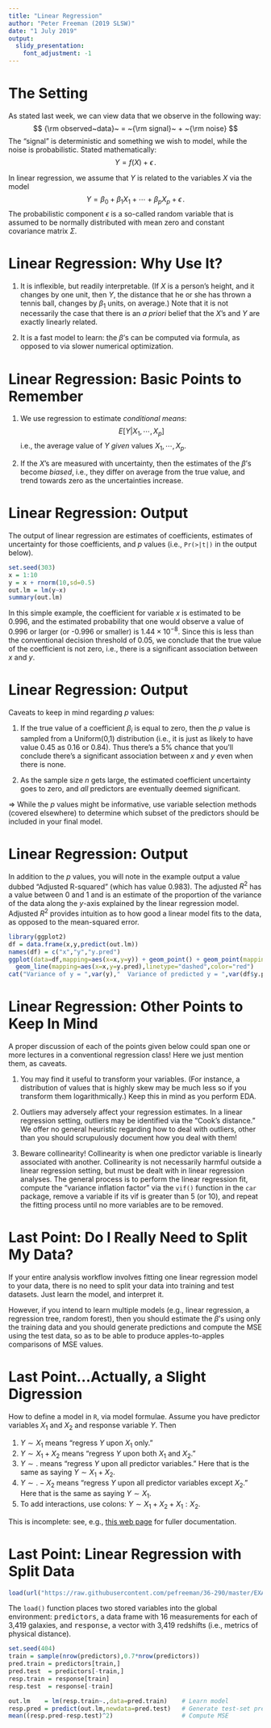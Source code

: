 ```yaml
---
title: "Linear Regression"
author: "Peter Freeman (2019 SLSW)"
date: "1 July 2019"
output: 
  slidy_presentation:
    font_adjustment: -1
---
```


The Setting
===

As stated last week, we can view data that we observe in the following way:
$$
{\rm observed~data}~ = ~{\rm signal}~ + ~{\rm noise}
$$
The "signal" is deterministic and something we wish to model, while the noise is probabilistic. Stated mathematically:
$$
Y = f(X) + \epsilon \,.
$$

In linear regression, we assume that $Y$ is related to the variables $X$ via the model
$$
Y = \beta_0 + \beta_1 X_1 + \cdots + \beta_p X_p + \epsilon \,.
$$
The probabilistic component $\epsilon$ is a so-called random variable that is assumed to be normally distributed with mean zero and constant covariance matrix $\Sigma$.

Linear Regression: Why Use It?
===

1. It is inflexible, but readily interpretable. (If $X$ is a person's height, and it changes by one unit, then $Y$, the distance that he or she has thrown a tennis ball, changes by $\beta_1$ units, on average.) Note that it is not necessarily the case that there is an *a priori* belief that the $X$'s and $Y$ are exactly linearly related.

2. It is a fast model to learn: the $\beta$'s can be computed via formula, as opposed to via slower numerical optimization.

Linear Regression: Basic Points to Remember
===

1. We use regression to estimate *conditional means*:
$$
E[Y \vert X_1,\cdots,X_p]
$$
i.e., the average value of $Y$ *given* values $X_1,\cdots,X_p$.

2. If the $X$'s are measured with uncertainty, then the estimates of the $\beta$'s become *biased*, i.e., they differ on average from the true value, and trend towards zero as the uncertainties increase.

Linear Regression: Output
===

The output of linear regression are estimates of coefficients, estimates of uncertainty for those coefficients, and $p$ values (i.e., `Pr(>|t|)` in the output below).
```r
set.seed(303)
x = 1:10
y = x + rnorm(10,sd=0.5)
out.lm = lm(y~x)
summary(out.lm)
```
In this simple example, the coefficient for variable $x$ is estimated to be 0.996, and the estimated probability that one would observe a value of 0.996 or larger (or -0.996 or smaller) is $1.44 \times 10^{-8}$. Since this is less than the conventional decision threshold of 0.05, we conclude that the true value of the coefficient is not zero, i.e., there is a significant association between $x$ and $y$.

Linear Regression: Output
===

Caveats to keep in mind regarding $p$ values:

1. If the true value of a coefficient $\beta_i$ is equal to zero, then the $p$ value is sampled from a Uniform(0,1) distribution (i.e., it is just as likely to have value 0.45 as 0.16 or 0.84). Thus there's a 5% chance that you'll conclude there's a significant association between $x$ and $y$ even when there is none.

2. As the sample size $n$ gets large, the estimated coefficient uncertainty goes to zero, and *all* predictors are eventually deemed significant.

$\Rightarrow$ While the $p$ values might be informative, use variable selection methods (covered elsewhere) to determine which subset of the predictors should be included in your final model.

Linear Regression: Output
===

In addition to the $p$ values, you will note in the example output a value dubbed "Adjusted R-squared" (which has value 0.983). The adjusted $R^2$ has a value between 0 and 1 and is an estimate of the proportion of the variance of the data along the $y$-axis explained by the linear regression model. Adjusted $R^2$ provides intuition as to how good a linear model fits to the data, as opposed to the mean-squared error.
```r
library(ggplot2)
df = data.frame(x,y,predict(out.lm))
names(df) = c("x","y","y.pred")
ggplot(data=df,mapping=aes(x=x,y=y)) + geom_point() + geom_point(mapping=aes(x=x,y=y.pred),color="red") +
  geom_line(mapping=aes(x=x,y=y.pred),linetype="dashed",color="red")
cat("Variance of y = ",var(y),"  Variance of predicted y = ",var(df$y.pred),"  Raw R^2 = ",var(df$y.pred)/var(y),"\n")
```

Linear Regression: Other Points to Keep In Mind
===

A proper discussion of each of the points given below could span one or more lectures in a conventional regression class! Here we just mention them, as caveats.

1. You may find it useful to transform your variables. (For instance, a distribution of values that is highly skew may be much less so if you transform them logarithmically.) Keep this in mind as you perform EDA.

2. Outliers may adversely affect your regression estimates. In a linear regression setting, outliers may be identified via the "Cook's distance." We offer no general heuristic regarding how to deal with outliers, other than you should scrupulously document how you deal with them!

3. Beware collinearity! Collinearity is when one predictor variable is linearly associated with another. Collinearity is not necessarily harmful outside a linear regression setting, but must be dealt with in linear regression analyses. The general process is to perform the linear regression fit, compute the "variance inflation factor" via the `vif()` function in the `car` package, remove a variable if its vif is greater than 5 (or 10), and repeat the fitting process until no more variables are to be removed.

Last Point: Do I Really Need to Split My Data?
===

If your entire analysis workflow involves fitting one linear regression model to your data, there is no need to split your data into training and test datasets. Just learn the model, and interpret it.

However, if you intend to learn multiple models (e.g., linear regression, a regression tree, random forest), then you should estimate the $\beta$'s using only the training data and you should generate predictions and compute the MSE using the test data, so as to be able to produce apples-to-apples comparisons of MSE values.

Last Point...Actually, a Slight Digression
===

How to define a model in `R`, via model formulae. Assume you have predictor variables $X_1$ and $X_2$ and response variable $Y$. Then

1. $Y \sim X_1$ means "regress $Y$ upon $X_1$ only."
2. $Y \sim X_1+X_2$ means "regress $Y$ upon both $X_1$ and $X_2$."
3. $Y \sim .$ means "regress $Y$ upon all predictor variables." Here that is the same as saying $Y \sim X_1+X_2$. 
4. $Y \sim .-X_2$ means "regress $Y$ upon all predictor variables except $X_2$." Here that is the same as saying $Y \sim X_1$.
5. To add interactions, use colons: $Y \sim X_1+X_2+X_1:X_2$.

This is incomplete: see, e.g., [this web page](https://faculty.chicagobooth.edu/richard.hahn/teaching/formulanotation.pdf) for fuller documentation.

Last Point: Linear Regression with Split Data
===

```r
load(url("https://raw.githubusercontent.com/pefreeman/36-290/master/EXAMPLE_DATASETS/PHOTO_MORPH/photo_morph.Rdata"))
```
The `load()` function places two stored variables into the global environment: <tt>predictors</tt>, a data frame with 16 measurements for each of 3,419 galaxies, and <tt>response</tt>, a vector with 3,419 redshifts (i.e., metrics of physical distance). 
```r
set.seed(404)
train = sample(nrow(predictors),0.7*nrow(predictors))
pred.train = predictors[train,]
pred.test  = predictors[-train,]
resp.train = response[train]
resp.test  = response[-train]

out.lm    = lm(resp.train~.,data=pred.train)    # Learn model
resp.pred = predict(out.lm,newdata=pred.test)   # Generate test-set predictions
mean((resp.pred-resp.test)^2)                   # Compute MSE
```

